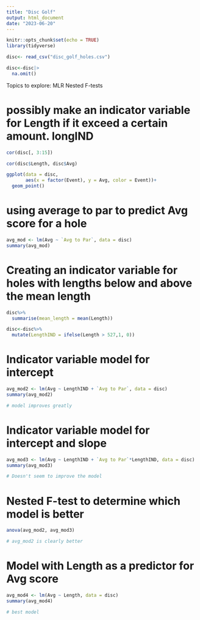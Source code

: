 ```yaml
---
title: "Disc Golf"
output: html_document
date: "2023-06-20"
---
```


```r
knitr::opts_chunk$set(echo = TRUE)
library(tidyverse)
```

```r
disc<- read_csv("disc_golf_holes.csv")

disc<-disc|>
  na.omit()
```


Topics to explore: 
MLR 
Nested F-tests 




# possibly make an indicator variable for Length if it exceed a certain amount. longIND

```r
cor(disc[, 3:15])

```

```r
cor(disc$Length, disc$Avg)

```

```r
ggplot(data = disc,
       aes(x = factor(Event), y = Avg, color = Event))+
  geom_point()
```
# using average to par to predict Avg score for a hole

```r
avg_mod <- lm(Avg ~ `Avg to Par`, data = disc)
summary(avg_mod)

```
# Creating an indicator variable for holes with lengths below and above the mean length
```r
disc%>%
  summarise(mean_length = mean(Length))

disc<-disc%>%
  mutate(LengthIND = ifelse(Length > 527,1, 0))
```

# Indicator variable model for intercept
```r
avg_mod2 <- lm(Avg ~ LengthIND + `Avg to Par`, data = disc)
summary(avg_mod2)

# model improves greatly
```
# Indicator variable model for intercept and slope

```r
avg_mod3 <- lm(Avg ~ LengthIND + `Avg to Par`*LengthIND, data = disc)
summary(avg_mod3)

# Doesn't seem to improve the model
```
# Nested F-test to determine which model is better
```r
anova(avg_mod2, avg_mod3)

# avg_mod2 is clearly better 
```
# Model with Length as a predictor for Avg score

```r
avg_mod4 <- lm(Avg ~ Length, data = disc)
summary(avg_mod4)

# best model
```

